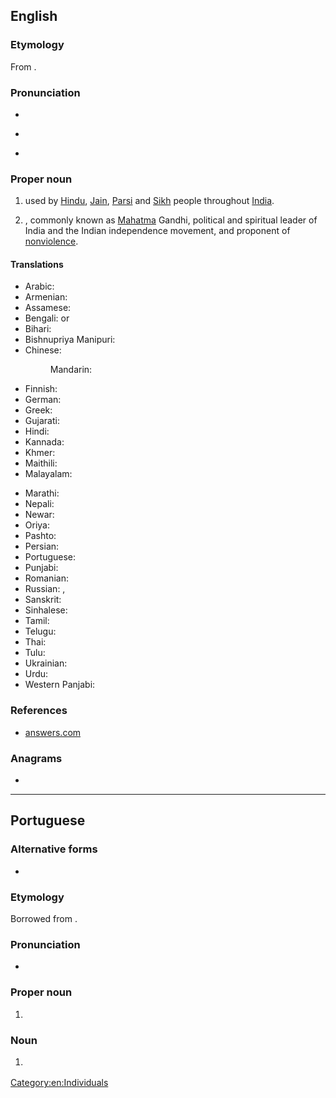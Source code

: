 {{also|gandhi}}
==English==

===Etymology===
From {{bor|en|gu|ગાંધી}}.

===Pronunciation===
* {{IPA|en|/ˈɡandi/}}
* {{a|Southern US}} {{IPA|en|/ˈɡændi/}}
* {{rhymes|en|ændi|s=2}}

===Proper noun===
{{en-proper noun|~}}

# {{lb|en|countable|South Asia}} {{surname|en|from=India|nodot=1}} used by [[Hindu]], [[Jain]], [[Parsi]] and [[Sikh]] people throughout [[India]].
# {{w|lang=en|Mohandas Karamchand Gandhi}}, commonly known as [[Mahatma]] Gandhi, political and spiritual leader of India and the Indian independence movement, and proponent of [[nonviolence]].

====Translations====
{{trans-top|surname Gandhi}}
* Arabic: {{t|ar|غَانْدِي}}
* Armenian: {{t|hy|Գանդի}}
* Assamese: {{t|as|গান্ধী|sc=Beng}}
* Bengali: {{t|bn|গান্ধী|sc=Beng}} or {{t|bn|গাঁধী|sc=Beng}}
* Bihari: {{t|bh|गाँधी|tr=gā̃dhī|sc=Deva}}
* Bishnupriya Manipuri: {{t|bpy|গান্ধী}}
* Chinese:
*: Mandarin: {{t+|cmn|甘地|tr=Gāndì|sc=Hani}}
* Finnish: {{t|fi|Gandhi}}
* German: {{t|de|Gandhi}}
* Greek: {{t|el|Γκάντι}}
* Gujarati: {{t|gu|ગાંધી}}
* Hindi: {{t+|hi|गांधी}}
* Kannada: {{t|kn|ಗಾಂಧಿ|sc=Knda}}
* Khmer: {{t|km|គន្ធី|tr=kɔɔntʰii|sc=Khmr}}
* Maithili: {{t|mai|गान्धी}}
* Malayalam: {{t+|ml|ഗാന്ധി|sc=Mlym}}
{{trans-mid}}
* Marathi: {{t|mr|गांधी|sc=Deva}}
* Nepali: {{t+|ne|गान्धी|sc=Deva}}
* Newar: {{t|new|गान्धी}}
* Oriya: {{t|or|ଗାନ୍ଧୀ}}
* Pashto: {{t|ps|گاندي}}
* Persian: {{t|fa|گاندی|tr=gândi}}
* Portuguese: {{t|pt|Gandhi|m}}
* Punjabi: {{t|pa|ਗਾਂਧੀ|sc=Guru}}
* Romanian: {{t|ro|Gandhi}}
* Russian: {{t|ru|Га́нди|m|f}}, {{t|ru|Га́ндхи|m|f}}
* Sanskrit: {{t+|sa|गान्धी}}
* Sinhalese: {{t|si|ගාන්ධි|sc=Sinh}}
* Tamil: {{t+|ta|காந்தி|sc=Taml}}
* Telugu: {{t|te|గాంధీ|sc=Telu}}
* Thai: {{t|th|คานธี}}
* Tulu: {{t|tcy|ಗಾಂಧಿ}}
* Ukrainian: {{t|uk|Га́нді|m}}
* Urdu: {{t|ur|گاندھی|tr=gāndhī|sc=ur-Arab}}
* Western Panjabi: {{t+|pnb|گاندھی|tr=gāndhī}}
{{trans-bottom}}

===References===
* [http://www.answers.com/topic/gandhi-1900 answers.com]

===Anagrams===
* {{anagrams|en|a=adghin|hading}}

[[Category:en:Individuals]]

----

==Portuguese==

===Alternative forms===
* {{l|pt|gandhi}} {{qualifier|as a common noun}}

===Etymology===
Borrowed from {{bor|pt|gu|ગાંધી}}.

===Pronunciation===
* {{a|Brazil}} {{IPA|pt|/ˈɡɐ̃.d͡ʒi/}}

===Proper noun===
{{pt-proper noun|m}}

# {{l|en|Gandhi}} {{gloss|{{w|Mahatma Gandhi}}}}

===Noun===
{{pt-noun|m}}

# {{l|en|Gandhi}} {{gloss|any major political leader who is a proponent of nonviolence}}